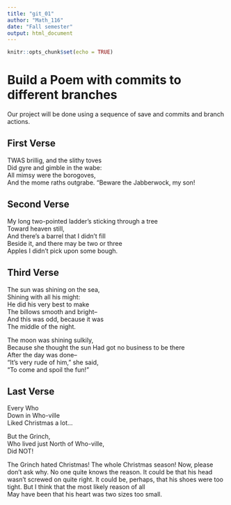 ---
title: "git_01"
author: "Math_116"
date: "Fall semester"
output: html_document
---

```{r setup, include=FALSE}
knitr::opts_chunk$set(echo = TRUE)
```
# Build a Poem with commits to different branches
Our project will be done using a sequence of save and commits and branch actions.
<!-- Do not modify or change any text in "!--" bracketed areas such as this --- these are instructions to
you, if you change any of this the git program will notice it and compromise your git merging strategy !-->

## First Verse 
<!--Put the first five lines of a poem by Lewis Carrol in this section!-->
TWAS brillig, and the slithy toves      
Did gyre and gimble in the wabe:       
All mimsy were the borogoves,        
And the mome raths outgrabe.
 "Beware the Jabberwock, my son!      
   
## Second Verse
<!--Put the first five lines of a poem by Robert Frost here!-->
My long two-pointed ladder's sticking through a tree     
Toward heaven still,      
And there's a barrel that I didn't fill       
Beside it, and there may be two or three      
Apples I didn't pick upon some bough.  
    
## Third Verse
<!--Put the first two verses of The Walrus and the Carpenter here!-->
The sun was shining on the sea,       
Shining with all his might:        
He did his very best to make        
The billows smooth and bright--      
And this was odd, because it was      
The middle of the night.        
       
The moon was shining sulkily,       
Because she thought the sun
Had got no business to be there       
After the day was done--        
"It's very rude of him," she said,      
"To come and spoil the fun!"     
     
## Last Verse
<!--Put a short poem of your choice 8-20 lines,here!-->
Every Who         
Down in Who-ville         
Liked Christmas a lot...       
        
But the Grinch,                     
Who lived just North of Who-ville,      
Did NOT!        
                   
The Grinch hated Christmas! The whole Christmas season! 
Now, please don't ask why. No one quite knows the reason. 
It could be that his head wasn't screwed on quite right. 
It could be, perhaps, that his shoes were too tight. 
But I think that the most likely reason of all     
May have been that his heart was two sizes too small.  